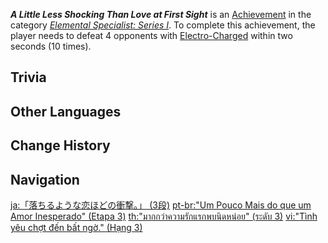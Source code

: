 {{Achievement Infobox
|title        = A Little Less Shocking Than Love at First Sight
|id           = 82039
|order id     = 2039
|category     = Elemental Specialist: Series I
|description  = Defeat 4 opponents with [[Electro-Charged]] within 2s (×10).
|requirements = 
|primogems    = 20
|tracking     = Tracks the number of times the player defeated 4 opponents in this way.
|topic        = 
|set          = A Little Less Shocking Than Love at First Sight
|tier         = 3
|tiers_total  = 3
}}
'''''A Little Less Shocking Than Love at First Sight''''' is an [[Achievement]] in the category ''[[Elemental Specialist: Series I]]''. To complete this achievement, the player needs to defeat 4 opponents with [[Electro-Charged]] within two seconds (10 times).

==Trivia==
{{Transclude|A Little Less Shocking Than Love at First Sight|Trivia}}
<!--
==Video Guides==
{{EVT
|video1   = 
|caption1 = 
}}
-->
==Other Languages==
{{Other Languages|Transclude = A Little Less Shocking Than Love at First Sight}}

==Change History==
{{Change History|1.0}}
<!--
==References==
{{Reflist}}
-->
==Navigation==
{{Achievement Navbox}}

[[ja:「落ちるような恋ほどの衝撃。」 (3段)]]
[[pt-br:"Um Pouco Mais do que um Amor Inesperado" (Etapa 3)]]
[[th:"มากกว่าความรักแรกพบนิดหน่อย" (ระดับ 3)]]
[[vi:"Tình yêu chợt đến bất ngờ." (Hạng 3)]]